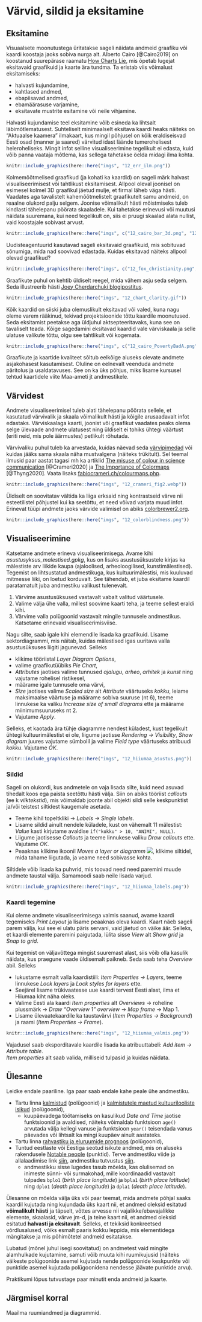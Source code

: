 # Värvid, sildid ja eksitamine {#varvid}

## Eksitamine

Visuaalsete moonutustega üritatakse sageli näidata andmeid graafiku või kaardi koostaja jaoks sobiva nurga alt. Alberto Cairo [@Cairo2019] on koostanud suurepärase raamatu [How Charts Lie](http://albertocairo.com/), mis õpetab lugejat eksitavaid graafikuid ja kaarte ära tundma. Ta eristab viis võimalust eksitamiseks:  

- halvasti kujundamine,  
- kahtlased andmed,  
- ebapiisavad andmed,  
- ebamäärasuse varjamine,  
- eksitavate mustrite esitamine või neile vihjamine.

Halvasti kujundamise teel eksitamine võib esineda ka lihtsalt läbimõtlematusest. Suhteliselt minimaalselt eksitava kaardi heaks näiteks on "Aktuaalse kaamera" ilmakaart, kus mingil põhjusel on kõik eraldiseisvad Eesti osad (manner ja saared) värvitud idast läände tumerohelisest heleroheliseks. Mingit infot selline visualiseerimine tegelikult ei edasta, kuid võib panna vaataja mõtlema, kas sellega tahetakse öelda midagi ilma kohta. 

```r
knitr::include_graphics(here::here("imgs", "12_err_ilm.png"))
```

Kolmemõõtmelised graafikud (ja kohati ka kaardid) on sageli märk halvast visualiseerimisest või tahtlikust eksitamisest. Allpool oleval joonisel on esimesel kolmel 3D graafikul jäetud mulje, et firmal läheb väga hästi. Vaadates aga tavalistelt kahemõõtmelistelt graafikutelt samu andmeid, on reaalne olukord palju selgem. Joonise võimalikult hästi mõistmiseks tuleb kindlasti tähelepanu pöörata skaaladele. Kui tahetakse erinevusi või muutusi näidata suuremana, kui need tegelikult on, siis ei pruugi skaalad alata nullist, vaid koostajale sobivast arvust.  

```r
knitr::include_graphics(here::here("imgs", c("12_cairo_bar_3d.png", "12_cairo_pie_3d.png", "12_cairo_line_3d.png", "12_cairo_good_graphs.png")))
```

Uudisteagentuurid kasutavad sageli eksitavaid graafikuid, mis sobituvad sõnumiga, mida nad soovivad edastada. Kuidas eksitavad näiteks allpool olevad graafikud?

```r
knitr::include_graphics(here::here("imgs", c("12_fox_christianity.png", "12_nbc_zika.jfif")))
```

Graafikute puhul on kehtib üldiselt reegel, mida vähem asju seda selgem. Seda illustreerib hästi [Joey Cherdarchuki blogipostitus](https://www.darkhorseanalytics.com/blog/data-looks-better-naked).

```r
knitr::include_graphics(here::here("imgs", "12_chart_clarity.gif"))
```

Kõik kaardid on siiski juba olemuslikult eksitavad või valed, kuna nagu oleme varem rääkinud, tekivad projektsioonide tõttu kaardile moonutused. Seda eksitamist peetakse aga üldjuhul aktsepteeritavaks, kuna see on tavaliselt teada. Kõige sagedamini eksitavad kaardid vale värviskaala ja selle ulatuse valikute tõttu, olgu see tahtlikult või kogemata. 

```r
knitr::include_graphics(here::here("imgs", c("12_cairo_PovertyBadA.png", "12_cairo_PovertyBadB.png", "12_cairo_PovertyGood.png")))
```


Graafikute ja kaartide kvaliteet sõltub eelkõige aluseks olevate andmete asjakohasest kasutamisest. Oluline on eelnevalt veenduda andmete päritolus ja usaldatavuses. See on ka üks põhjus, miks lisame kursusel tehtud kaartidele viite Maa-ameti jt andmestikele. 






## Värvidest

Andmete visualiseerimisel tuleb alati tähelepanu pöörata sellele, et kasutatud värvivalik ja skaala võimalikult hästi ja kõigile arusaadavalt infot edastaks. Värviskaalaga kaarti, joonist või graafikut vaadates peaks olema selge ülevaade andmete ulatusest ning üldiselt ei tohiks ühtegi väärtust (eriti neid, mis pole äärmustes) petlikult rõhutada. 

Värvivaliku puhul tuleb ka arvestada, kuidas näevad seda [värvipimedad](https://en.wikipedia.org/wiki/Color_blindness) või kuidas jääks sama skaala näha mustvalgena (näiteks trükitult). Sel teemal ilmusid paar aastat tagasi mh ka artiklid [The misuse of colour in science communication](https://www.nature.com/articles/s41467-020-19160-7) [@Crameri2020] ja [The Importance of Colormaps](https://ieeexplore.ieee.org/document/9167329) [@Thyng2020]. Vaata lisaks [fabiocrameri.ch/colourmaps.php](http://www.fabiocrameri.ch/colourmaps.php). 


```r
knitr::include_graphics(here::here("imgs", "12_crameri_fig2.webp"))
```

Üldiselt on soovitatav vältida ka liiga erksaid ning kontrastseid värve nii esteetilistel põhjustel kui ka seetõttu, et need võivad varjata muud infot. Erinevat tüüpi andmete jaoks värvide valimisel on abiks [colorbrewer2.org](https://colorbrewer2.org/).

```r
knitr::include_graphics(here::here("imgs", "12_colorblindness.png"))
```



## Visualiseerimine

Katsetame andmete erineva visualiseerimisega. Avame kihi *asustusyksus_malestised.gpkg*, kus on lisaks asustusüksustele kirjas ka mälestiste arv liikide kaupa (ajaloolised, arheoloogilised, kunstimälestised). Tegemist on lihtsustatud andmestikuga, kus kultuurimälestisi, mis kuuluvad mitmesse liiki, on loetud korduvalt. See tähendab, et juba eksitame kaardil paratamatult juba andmestiku valikust tulenevalt. 

1. Värvime asustusüksused vastavalt vabalt valitud väärtusele.  
2. Valime välja ühe valla, millest soovime kaarti teha, ja teeme sellest eraldi kihi.  
3. Värvime valla polügoonid vastavalt mingile tunnusele andmestikus. Katsetame erinevaid visualiseerimisviise.    


Nagu silte, saab igale kihi elemendile lisada ka graafikuid. Lisame sektordiagrammi, mis näitab, kuidas mälestised igas uuritava valla asustusüksuses liigiti jagunevad. Selleks   

- klikime tööriistal *Layer Diagram Options*,  
- valime graafikutüübiks *Pie Chart*,  
- *Attributes* jaotises valime tunnused *ajalugu*, *arheo*, *arhitek* ja *kunst* ning vajutame rohelisel ristikesel,  
- määrame igale tunnusele oma värvi,  
- *Size* jaotises valime *Scaled size* alt *Attribute* väärtuseks *kokku*, leiame maksimaalse väärtuse ja määrame sobiva suuruse (nt 6), teeme linnukese ka valiku *Increase size of small diagrams* ette ja määrame miinimumsuuruseks nt 2.  
- Vajutame *Apply*.  

Selleks, et kaotada ära tühje diagramme nendest küladest, kust tegelikult ühtegi kultuurimälestist ei ole, liigume jaotisse *Rendering → Visibility*, *Show diagram* juures vajutame sümbolil ja valime *Field type* väärtuseks atribuudi *kokku*. Vajutame *OK*.   


```r
knitr::include_graphics(here::here("imgs", "12_hiiumaa_asustus.png"))
```



### Sildid

Sageli on olukordi, kus andmetele on vaja lisada silte, kuid need asuvad tihedalt koos ega paista seetõttu hästi välja. Siin on abiks tööriist *callouts* (ee k *viiktekstid*), mis võimaldab joonte abil objekti sildi selle keskpunktist ja/või teistest siltidest kaugemale asetada.  

- Teeme kihil topeltkliki → *Labels → Single labels*.  
- Lisame sildid ainult nendele küladele, kust on vähemalt 11 mälestist: *Value* kasti kirjutame avaldise `if("kokku" > 10, "ANIMI", NULL)`.  
- Liigume jaotisesse *Callouts* ja teeme linnukese valiku *Draw callouts* ette. Vajutame *OK*.   
- Peaaknas klikime ikoonil *Moves a layer or diagramm* ![](imgs/12_movelabel.png), klikime siltidel, mida tahame liigutada, ja veame need sobivasse kohta.


Siltidele võib lisada ka puhvrid, mis toovad need need paremini muude andmete taustal välja. Samamoodi saab neile lisada varjud.

```r
knitr::include_graphics(here::here("imgs", "12_hiiumaa_labels.png"))
```


### Kaardi tegemine

Kui oleme andmete visualiseerimisega valmis saanud, avame kaardi tegemiseks *Print Layout* ja lisame peaaknas oleva kaardi. Kaart näeb sageli parem välja, kui see ei ulatu päris servani, vaid jäetud on väike äär. Selleks, et kaardi elemente paremini paigutada, lülita sisse *View* alt *Show grid* ja *Snap to grid*. 

Kui tegemist on väljavõttega mingist suuremast alast, siis võib olla kasulik näidata, kus praegune vaade üldisemalt paikneb. Seda saab teha *Overview* abil. Selleks  

- lukustame esmalt valla kaardistiili: *Item Properties → Layers*, teeme linnukese *Lock layers* ja *Lock styles for layers* ette.  
- Seejärel lisame trükivaatesse uue kaardi tervest Eesti alast, ilma et Hiiumaa kiht näha oleks.  
- Valime Eesti ala kaardi *Item properties* alt *Overviews* → roheline plussmärk → *Draw "Overview 1" overview* → *Map frame* → Map 1.  
- Lisame ülevaatekaardile ka taustavärvi (*Item Properties → Background*) ja raami (*Item Properties → Frame*).  

```r
knitr::include_graphics(here::here("imgs", "12_hiiumaa_valmis.png"))
```


Vajadusel saab eksporditavale kaardile lisada ka atribuuttabeli: *Add item → Attribute table*.  
*Item properties* alt saab valida, milliseid tulpasid ja kuidas näidata.  


## Ülesanne {#yl12_1}

Leidke endale paariline. Iga paar saab endale kahe peale ühe andmestiku. 

- Tartu linna [kalmistud](https://geohub.tartulv.ee/maps/yp2040-miljoo-muinsuskaitse-avaandmed/about) (polügoonid) ja [kalmistutele maetud kultuurilooliste isikud](https://geohub.tartulv.ee/maps/ka-malestis/about) (polügoonid),  
    - kuupäevadega töötamiseks on kasulikud *Date and Time* jaotise funktsioonid ja avaldised, näiteks võimaldab funktsioon `age()` arvutada välja kellegi vanuse ja funktsioon `year()` teisendada vanus päevades või lihtsalt ka mingi kuupäev ainult aastateks.  
    
- Tartu linna [rahvastiku ja eluruumide prognoos](https://geohub.tartulv.ee/maps/yp2040-ruumiline-areng-avaandmed/about) (polügoonid),  
- Tuntud eestlaste või Eestiga seotud isikute andmed, mis on aluseks rakendusele [Notable people](https://tjukanovt.github.io/notable-people?fbclid=IwAR0PPqeqBJNJGXMMQ0avraSaSOwm05xIxouUWhiLbeQ1Te9gBVnvwGC3i3U) (punktid). Terve andmestiku viide ja allalaadimise link [siin](https://data.sciencespo.fr/dataset.xhtml?persistentId=doi:10.21410/7E4/RDAG3O), andmestiku tutvustus [siin](https://www.ncbi.nlm.nih.gov/pmc/articles/PMC9184645/).     
    - andmestikku sisse lugedes tasub mõelda, kas olulisemad on inimeste sünni- või surmakohad, mille koordinaadid vastavalt tulpades `bplo1` (*birth place longitude*) ja `bpla1` (*birth place latitude*) ning `dplo1` (*death place longitude*) ja `dpla1` (*death place latitude*).   


Ülesanne on mõelda välja üks või paar teemat, mida andmete põhjal saaks kaardil kujutada ning kujundada üks kaart nii, et andmed oleksid esitatud **võimalikult hästi** ja täpselt, võttes arvesse nii vajalikke/ebavajalikke elemente, skaalasid, värve jm-d, ja teine kaart nii, et andmed oleksid esitatud **halvasti ja eksitavalt**. Selleks, et tekiksid konkreetsed võrdlusalused, võiks esmalt paaris kokku leppida, mis elementidega mängitakse ja mis põhimõtetel andmeid esitatakse.  

Lubatud (mõnel juhul isegi soovitatud) on andmetest vaid mingite alamhulkade kujutamine, samuti võib muuta kihi ruumikujusid (näiteks väikeste polügoonide asemel kujutada nende polügoonide keskpunkte või punktide asemel kujutada polügoonidena nendesse jäävate punktide arvu).  

Praktikumi lõpus tutvustage paar minutit enda andmeid ja kaarte.  


## Järgmisel korral

Maailma ruumiandmed ja diagrammid.